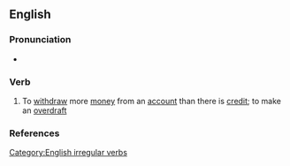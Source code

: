 ==English==

===Pronunciation===
*{{IPA|/'ovəɻdɻɑʊ/}}

===Verb===
{{en-verb|overdraws|overdrawing|overdrew|overdrawn}}

# To [[withdraw]] more [[money]] from an [[account]] than there is [[credit]]; to make an [[overdraft]]

===References===
{{R:Century 1911}}
{{R:Webster 1913}}

[[Category:English irregular verbs]]